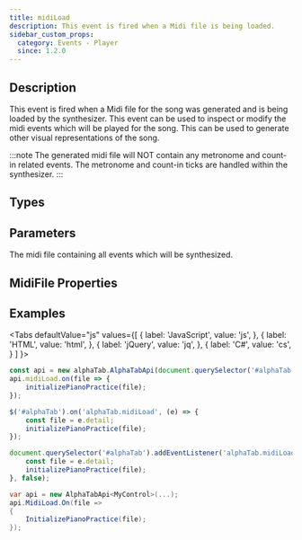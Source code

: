 ```yaml
---
title: midiLoad
description: This event is fired when a Midi file is being loaded.
sidebar_custom_props:
  category: Events - Player
  since: 1.2.0
---
```


<SinceBadge since="1.2.0" />


## Description
This event is fired when a Midi file for the song was generated and is being loaded
by the synthesizer. This event can be used to inspect or modify the midi events 
which will be played for the song. This can be used to generate other visual representations
of the song.

:::note
The generated midi file will NOT contain any metronome and count-in related events. The metronome and
count-in ticks are handled within the synthesizer. 
:::

<EventDescription metadata={metadata} />

## Types

<TypeTable>
    <TypeRow type="js" name="function(midiFile)" />    
    <TypeRow type="net" name="Action<MidiFile>" />    
</TypeTable>

## Parameters
<ParameterTable>
    <ParameterRow platform="all" name="midiFile" type="alphaTab.midi.MidiFile">
        The midi file containing all events which will be synthesized. 
    </ParameterRow>
</ParameterTable>

## MidiFile Properties



## Examples

<Tabs
  defaultValue="js"
  values={[
    { label: 'JavaScript', value: 'js', },
    { label: 'HTML', value: 'html', },
    { label: 'jQuery', value: 'jq', },
    { label: 'C#', value: 'cs', }
  ]
}>
<TabItem value="js">

```js
const api = new alphaTab.AlphaTabApi(document.querySelector('#alphaTab'));
api.midiLoad.on(file => {
    initializePianoPractice(file);
});
```

</TabItem>
<TabItem value="jq">

```js
$('#alphaTab').on('alphaTab.midiLoad', (e) => {
    const file = e.detail;
    initializePianoPractice(file);
});
```

</TabItem>
<TabItem value="html">

```js
document.querySelector('#alphaTab').addEventListener('alphaTab.midiLoad', e => {
    const file = e.detail;
    initializePianoPractice(file);
}, false);
```

</TabItem>
<TabItem value="cs">

```cs
var api = new AlphaTabApi<MyControl>(...);
api.MidiLoad.On(file => 
{
    InitializePianoPractice(file);
});
```

</TabItem>
</Tabs>